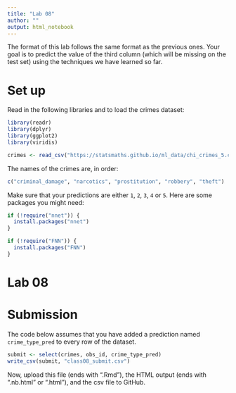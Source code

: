 ```yaml
---
title: "Lab 08"
author: ""
output: html_notebook
---
```


The format of this lab follows the same format as the previous
ones. Your goal is to predict the value of the third column
(which will be missing on the test set) using the techniques
we have learned so far.

# Set up

Read in the following libraries and to load the crimes dataset:

```r
library(readr)
library(dplyr)
library(ggplot2)
library(viridis)

crimes <- read_csv("https://statsmaths.github.io/ml_data/chi_crimes_5.csv")
```

The names of the crimes are, in order:

```r
c("criminal_damage", "narcotics", "prostitution", "robbery", "theft")
```

Make sure that your predictions are either `1`, `2`, `3`, `4` or `5`.
Here are some packages you might need:

```r
if (!require("nnet")) {
  install.packages("nnet")
}
```

```r
if (!require("FNN")) {
  install.packages("FNN")
}
```

# Lab 08











# Submission

The code below assumes that you have added a prediction named
`crime_type_pred` to every row of the dataset.

```r
submit <- select(crimes, obs_id, crime_type_pred)
write_csv(submit, "class08_submit.csv")
```

Now, upload this file (ends with ".Rmd"), the HTML output
(ends with ".nb.html" or ".html"), and the csv file to
GitHub.
